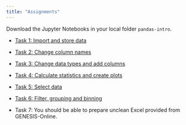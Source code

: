 ```yaml
---
title: "Assignments"
---
```


Download the Jupyter Notebooks in your local folder `pandas-intro`. 


- [Task 1: Import and store data](https://colab.research.google.com/github/kirenz/lab-pandas-intro/blob/main/code/1_import_store.ipynb)

- [Task 2: Change column names](https://colab.research.google.com/github/kirenz/lab-pandas-intro/blob/main/code/2_columns.ipynb)

- [Task 3: Change data types and add columns](https://colab.research.google.com/github/kirenz/lab-pandas-intro/blob/main/code/3_data_types.ipynb)

- [Task 4: Calculate statistics and create plots](https://colab.research.google.com/github/kirenz/lab-pandas-intro/blob/main/code/4_statistics.ipynb)

- [Task 5: Select data](https://colab.research.google.com/github/kirenz/lab-pandas-intro/blob/main/code/5_selection.ipynb)

- [Task 6: Filter, grouping and binning ](https://colab.research.google.com/github/kirenz/lab-pandas-intro/blob/main/code/6_filter.ipynb)

- Task 7: You should be able to prepare unclean Excel provided from GENESIS-Online.